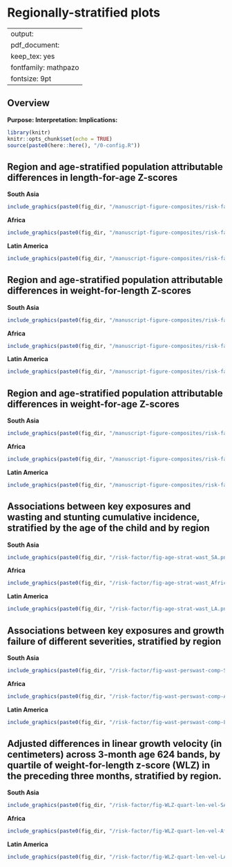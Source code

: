 # Regionally-stratified plots {#RegionStrat}

---
output:
  pdf_document:
    keep_tex: yes
fontfamily: mathpazo
fontsize: 9pt
---

\raggedright

## Overview

__Purpose: __
__Interpretation: __
__Implications: __



```r
library(knitr)
knitr::opts_chunk$set(echo = TRUE)
source(paste0(here::here(), "/0-config.R"))
```

## Region and age-stratified population attributable differences in length-for-age Z-scores 


**South Asia** 

```r
include_graphics(paste0(fig_dir, "/manuscript-figure-composites/risk-factor/extended-data/fig-laz-PAR-strat-SA.png"))

```

**Africa** 

```r
include_graphics(paste0(fig_dir, "/manuscript-figure-composites/risk-factor/extended-data/fig-laz-PAR-strat-Africa.png"))

```


**Latin America** 

```r
include_graphics(paste0(fig_dir, "/manuscript-figure-composites/risk-factor/extended-data/fig-laz-PAR-strat-LA.png"))

```








## Region and age-stratified population attributable differences in weight-for-length Z-scores 


**South Asia** 

```r
include_graphics(paste0(fig_dir, "/manuscript-figure-composites/risk-factor/extended-data/fig-wlz-PAR-strat-SA.png"))

```

**Africa** 

```r
include_graphics(paste0(fig_dir, "/manuscript-figure-composites/risk-factor/extended-data/fig-wlz-PAR-strat-Africa.png"))

```


**Latin America** 

```r
include_graphics(paste0(fig_dir, "/manuscript-figure-composites/risk-factor/extended-data/fig-wlz-PAR-strat-LA.png"))

```








## Region and age-stratified population attributable differences in weight-for-age Z-scores 


**South Asia** 

```r
include_graphics(paste0(fig_dir, "/manuscript-figure-composites/risk-factor/extended-data/fig-waz-PAR-strat-SA.png"))

```

**Africa** 

```r
include_graphics(paste0(fig_dir, "/manuscript-figure-composites/risk-factor/extended-data/fig-waz-PAR-strat-Africa.png"))

```


**Latin America** 

```r
include_graphics(paste0(fig_dir, "/manuscript-figure-composites/risk-factor/extended-data/fig-waz-PAR-strat-LA.png"))

```




## Associations between key exposures and wasting and stunting cumulative incidence, stratified by the age of the child and by region



**South Asia** 

```r
include_graphics(paste0(fig_dir, "/risk-factor/fig-age-strat-wast_SA.png"))

```

**Africa** 

```r
include_graphics(paste0(fig_dir, "/risk-factor/fig-age-strat-wast_Africa.png"))

```


**Latin America** 

```r
include_graphics(paste0(fig_dir, "/risk-factor/fig-age-strat-wast_LA.png"))

```




## Associations between key exposures and growth failure of different severities, stratified by region



**South Asia** 

```r
include_graphics(paste0(fig_dir, "/risk-factor/fig-wast-perswast-comp-SA.png"))

```

**Africa** 

```r
include_graphics(paste0(fig_dir, "/risk-factor/fig-wast-perswast-comp-Africa.png"))

```


**Latin America** 

```r
include_graphics(paste0(fig_dir, "/risk-factor/fig-wast-perswast-comp-LA.png"))

```





## Adjusted differences in linear growth velocity (in centimeters) across 3-month age 624 bands, by quartile of weight-for-length z-score (WLZ) in the preceding three months, stratified by region.


**South Asia** 

```r
include_graphics(paste0(fig_dir, "/risk-factor/fig-WLZ-quart-len-vel-SA.png"))

```

**Africa** 

```r
include_graphics(paste0(fig_dir, "/risk-factor/fig-WLZ-quart-len-vel-Africa.png"))

```


**Latin America** 

```r
include_graphics(paste0(fig_dir, "/risk-factor/fig-WLZ-quart-len-vel-LA.png"))

```

















